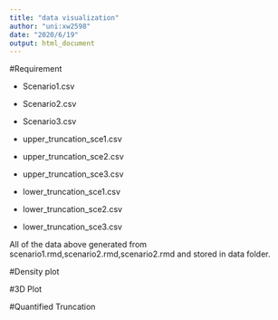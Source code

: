 ```yaml
---
title: "data visualization"
author: "uni:xw2598"
date: "2020/6/19"
output: html_document
---
```


#Requirement

- Scenario1.csv

- Scenario2.csv

- Scenario3.csv

- upper_truncation_sce1.csv

- upper_truncation_sce2.csv

- upper_truncation_sce3.csv

- lower_truncation_sce1.csv

- lower_truncation_sce2.csv

- lower_truncation_sce3.csv

All of the data above generated from scenario1.rmd,scenario2.rmd,scenario2.rmd and stored in data folder.

#Density plot















#3D Plot











#Quantified Truncation




































